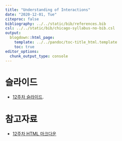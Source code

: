---
title: "Understanding of Interactions"
date: "2020-12-01, Tue"
citeproc: false
bibliography: ../../static/bib/references.bib
csl: ../../static/bib/chicago-syllabus-no-bib.csl
output:
  blogdown::html_page:
    template: ../../pandoc/toc-title_html.template
    toc: true
editor_options: 
  chunk_output_type: console
---

# 슬라이드

- <i class="fas fa-file-pdf"></i> [12주차 슬라이드](/images/slides/w12_interaction_slide.pdf).

# 참고자료

- <i class="fa fa-external-link-square-alt" aria-hidden="true"></i> [12주차 HTML 마크다운](/images/w12_interaction.html)
